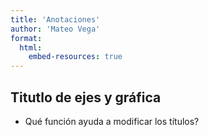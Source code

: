 ```yaml
---
title: 'Anotaciones'
author: 'Mateo Vega'
format:
  html:
    embed-resources: true
---
```



## Titutlo de ejes y gráfica

- Qué función ayuda a modificar los títulos?



